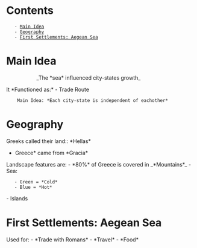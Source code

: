 = Contents =
    - [[#Main Idea|Main Idea]]
    - [[#Geography|Geography]]
    - [[#First Settlements: Aegean Sea|First Settlements: Aegean Sea]]

= Main Idea =

:: _The *sea* influenced city-states growth_

It *Functioned as:*
- Trade Route

	 Main Idea: *Each city-state is independent of eachother*

= Geography =
Greeks called their land:: *Hellas*
*Greece* came from *Gracia*


Landscape features are:
- *80%* of Greece is covered in _*Mountains*_
- Sea:
	- Green = *Cold*
	- Blue = *Hot*

- Islands

= First Settlements: Aegean Sea =
{{https://upload.wikimedia.org/wikipedia/commons/f/fe/Aegean_Sea_map.png}}

Used for:
- *Trade with Romans*
- *Travel*
- *Food*

